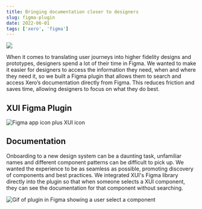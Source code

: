 ```yaml
---
title: Bringing documentation closer to designers
slug: figma-plugin
date: 2022-06-01
tags: ['xero', 'figma']
---
```


![](xui-plugin-cover.png)

When it comes to translating user journeys into higher fidelity designs and prototypes, designers spend a lot of their time in Figma. We wanted to make it easier for designers to access the information they need, when and where they need it, so we built a Figma plugin that allows them to search and access Xero’s documentation directly from Figma. This reduces friction and saves time, allowing designers to focus on what they do best.

## XUI Figma Plugin

![Figma app icon plus XUI icon](figma+xui.png)

## Documentation

Onboarding to a new design system can be a daunting task, unfamiliar names and different component patterns can be difficult to pick up. We wanted the experience to be as seamless as possible, promoting discovery of components and best practices.
We integrated XUI's Figma library directly into the plugin so that when someone selects a XUI component, they can see the documentation for that component without searching.

![Gif of plugin in Figma showing a user select a component](docs.gif)

